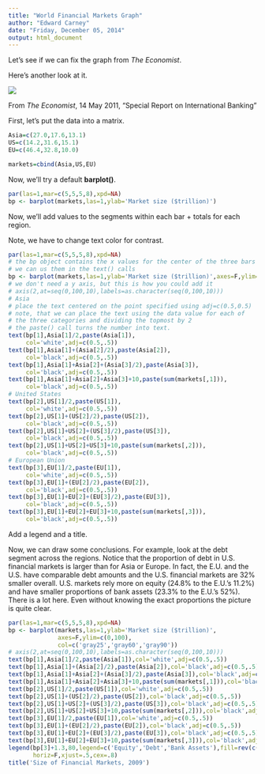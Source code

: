 ```yaml
---
title: "World Financial Markets Graph"
author: "Edward Carney"
date: "Friday, December 05, 2014"
output: html_document
---
```


Let's see if we can fix the graph from <i>The Economist</i>.

Here's another look at it.

<img src='Economist.gif'>
<p>From <i>The Economist</i>, 14 May 2011, "Special Report on International Banking"

First, let's put the data into a matrix.

```r
Asia=c(27.0,17.6,13.1)
US=c(14.2,31.6,15.1)
EU=c(46.4,32.8,10.0)

markets=cbind(Asia,US,EU)
```

Now, we'll try a default <b>barplot()</b>.

```r
par(las=1,mar=c(5,5,5,8),xpd=NA)
bp <- barplot(markets,las=1,ylab='Market size ($trillion)')
```

Now, we'll add values to the segments within each bar + totals for each region.

Note, we have to change text color for contrast.

```r
par(las=1,mar=c(5,5,5,8),xpd=NA)
# the bp object contains the x values for the center of the three bars
# we can us them in the text() calls
bp <- barplot(markets,las=1,ylab='Market size ($trillion)',axes=F,ylim=c(0,100))
# we don't need a y axis, but this is how you could add it
# axis(2,at=seq(0,100,10),labels=as.character(seq(0,100,10)))
# Asia
# place the text centered on the point specified using adj=c(0.5,0.5)
# note, that we can place the text using the data value for each of
# the three categories and dividing the topmost by 2
# the paste() call turns the number into text.
text(bp[1],Asia[1]/2,paste(Asia[1]),
     col='white',adj=c(0.5,.5))
text(bp[1],Asia[1]+(Asia[2]/2),paste(Asia[2]),
     col='black',adj=c(0.5,.5))
text(bp[1],Asia[1]+Asia[2]+(Asia[3]/2),paste(Asia[3]),
     col='black',adj=c(0.5,.5))
text(bp[1],Asia[1]+Asia[2]+Asia[3]+10,paste(sum(markets[,1])),
     col='black',adj=c(0.5,.5))
# United States
text(bp[2],US[1]/2,paste(US[1]),
     col='white',adj=c(0.5,.5))
text(bp[2],US[1]+(US[2]/2),paste(US[2]),
     col='black',adj=c(0.5,.5))
text(bp[2],US[1]+US[2]+(US[3]/2),paste(US[3]),
     col='black',adj=c(0.5,.5))
text(bp[2],US[1]+US[2]+US[3]+10,paste(sum(markets[,2])),
     col='black',adj=c(0.5,.5))
# European Union
text(bp[3],EU[1]/2,paste(EU[1]),
     col='white',adj=c(0.5,.5))
text(bp[3],EU[1]+(EU[2]/2),paste(EU[2]),
     col='black',adj=c(0.5,.5))
text(bp[3],EU[1]+EU[2]+(EU[3]/2),paste(EU[3]),
     col='black',adj=c(0.5,.5))
text(bp[3],EU[1]+EU[2]+EU[3]+10,paste(sum(markets[,3])),
     col='black',adj=c(0.5,.5))
```

Add a legend and a title.

Now, we can draw some conclusions. For example, look at the debt segment across the regions. Notice that the proportion of debt in U.S. financial markets is larger than for Asia or Europe. In fact, the E.U. and the U.S. have comparable debt amounts and the U.S. financial markets are 32% smaller overall. U.S. markets rely more on equity (24.8% to the E.U.'s 11.2%) and have smaller proportions of bank assets (23.3% to the E.U.'s 52%). There is a lot here. Even without knowing the exact proportions the picture is quite clear.

```r
par(las=1,mar=c(5,5,5,8),xpd=NA)
bp <- barplot(markets,las=1,ylab='Market size ($trillion)',
              axes=F,ylim=c(0,100),
              col=c('gray25','gray60','gray90'))
# axis(2,at=seq(0,100,10),labels=as.character(seq(0,100,10)))
text(bp[1],Asia[1]/2,paste(Asia[1]),col='white',adj=c(0.5,.5))
text(bp[1],Asia[1]+(Asia[2]/2),paste(Asia[2]),col='black',adj=c(0.5,.5))
text(bp[1],Asia[1]+Asia[2]+(Asia[3]/2),paste(Asia[3]),col='black',adj=c(0.5,.5))
text(bp[1],Asia[1]+Asia[2]+Asia[3]+10,paste(sum(markets[,1])),col='black',adj=c(0.5,.5))
text(bp[2],US[1]/2,paste(US[1]),col='white',adj=c(0.5,.5))
text(bp[2],US[1]+(US[2]/2),paste(US[2]),col='black',adj=c(0.5,.5))
text(bp[2],US[1]+US[2]+(US[3]/2),paste(US[3]),col='black',adj=c(0.5,.5))
text(bp[2],US[1]+US[2]+US[3]+10,paste(sum(markets[,2])),col='black',adj=c(0.5,.5))
text(bp[3],EU[1]/2,paste(EU[1]),col='white',adj=c(0.5,.5))
text(bp[3],EU[1]+(EU[2]/2),paste(EU[2]),col='black',adj=c(0.5,.5))
text(bp[3],EU[1]+EU[2]+(EU[3]/2),paste(EU[3]),col='black',adj=c(0.5,.5))
text(bp[3],EU[1]+EU[2]+EU[3]+10,paste(sum(markets[,3])),col='black',adj=c(0.5,.5))
legend(bp[3]+1.3,80,legend=c('Equity','Debt','Bank Assets'),fill=rev(c('gray25','gray60','gray90')),
       horiz=F,xjust=.5,cex=.8)
title('Size of Financial Markets, 2009')
```